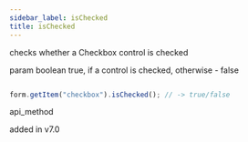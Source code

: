 ```yaml
---
sidebar_label: isChecked
title: isChecked
---
```



          


<Short>
 checks whether a Checkbox control is checked


</Short>



param   boolean     true, if a control is checked, otherwise - false

~~~js

form.getItem("checkbox").isChecked(); // -> true/false


~~~
 api_method

<Descr>



</Descr>


 added in v7.0
